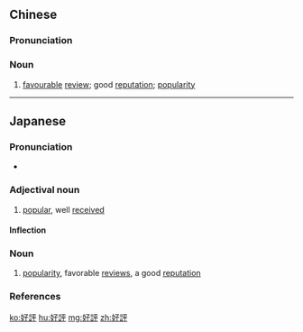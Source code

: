 {{also|好评}}
==Chinese==
{{zh-forms|s=好评}}

===Pronunciation===
{{zh-pron
|m=hǎopíng
|c=hou2 ping4
|mn=hó-phêng
|cat=n
}}

===Noun===
{{zh-noun}}

# [[favourable]] [[review]]; good [[reputation]]; [[popularity]]

----

==Japanese==
{{ja-kanjitab|こう|ひょう|yomi=o}}

===Pronunciation===
* {{ja-pron|こうひょう|y=o|acc=0|acc_ref=NHK}}

===Adjectival noun===
{{ja-adj|infl=na|こうひょう}}

# [[popular]], well [[received]]

====Inflection====
{{ja-na|こうひょう}}

===Noun===
{{ja-noun|こうひょう}}

# [[popularity]], favorable [[review]]s, a good [[reputation]]

===References===
<references/>

[[ko:好評]]
[[hu:好評]]
[[mg:好評]]
[[zh:好評]]